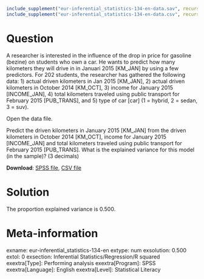 ```r
include_supplement("eur-inferential_statistics-134-en-data.sav", recursive = TRUE)
include_supplement("eur-inferential_statistics-134-en-data.csv", recursive = TRUE)
```

Question
========
A researcher is interested in the influence of the drop in price for gasoline (bezine) on students who own a car. He wants to predict how many kilometers they will drive in in Januari 2015 [KM_JAN] by using a few predictors. For 202 students, the researcher has gathered the following data: 1) actual driven kilometers in Jan 2015 [KM_JAN], 2) actual driven kilometers in October 2014 [KM_OCT], 3) income for January 2015 [INCOME_JAN], 4) total kilometers traveled using public transport for February 2015 [PUB_TRANS], and 5) type of car [car] (1 = hybrid, 2 = sedan, 3 = suv).

Open the data file.

Predict the driven kilometers in January 2015 [KM_JAN] from the driven kilometers in October 2014 [KM_OCT], income for January 2015 [INCOME_JAN] and total kilometers traveled using public transport for February 2015 [PUB_TRANS]. What is the explained variance for this model (in the sample)? (3 decimals)

**Download**: [SPSS file](eur-inferential_statistics-134-en-data.sav), [CSV file](eur-inferential_statistics-134-en-data.csv)


Solution
========
The proportion explained variance is 0.500.


Meta-information
================
exname: eur-inferential_statistics-134-en
extype: num
exsolution: 0.500
extol: 0
exsection: Inferential Statistics/Regression/R squared
exextra[Type]: Performing analysis
exextra[Program]: SPSS
exextra[Language]: English
exextra[Level]: Statistical Literacy
